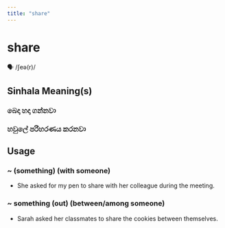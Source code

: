 ```yaml
---
title: "share"
---
```


# share

🗣️ /ʃeə(r)/

## Sinhala Meaning(s)

### බෙදා හදා ගන්නවා
### හවුලේ පරිහරණය කරනවා

## Usage

### ~ (something) (with someone)

- She asked for my pen to share with her colleague during the meeting.


### ~ something (out) (between/among someone)

-  Sarah asked her classmates to share the cookies between themselves.

